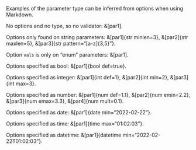 Examples of the parameter type can be inferred from options when using Markdown.

No options and no type, so no validator: &[par1].

Options only found on string parameters: &[par1]{str minlen=3}, &[par2]{str maxlen=5}, &[par3]{str pattern="[a-z]{3,5}"}.

Option `vals` is only on "enum" parameters: &[par1].

Options specified as bool: &[par1]{bool def=true}.

Options specified as integer: &[par1]{int def=1}, &[par2]{int min=2}, &[par3]{int max=3}.

Options specified as number: &[par1]{num def=1.1}, &[par2]{num emin=2.2}, &[par3]{num emax=3.3}, &[par4]{num mult=0.1}.

Options specified as date: &[par1]{date min="2022-02-22"}.

Options specified as time: &[par1]{time max="01:02:03"}.

Options specified as datetime: &[par1]{datetime min="2022-02-22T01:02:03"}.
